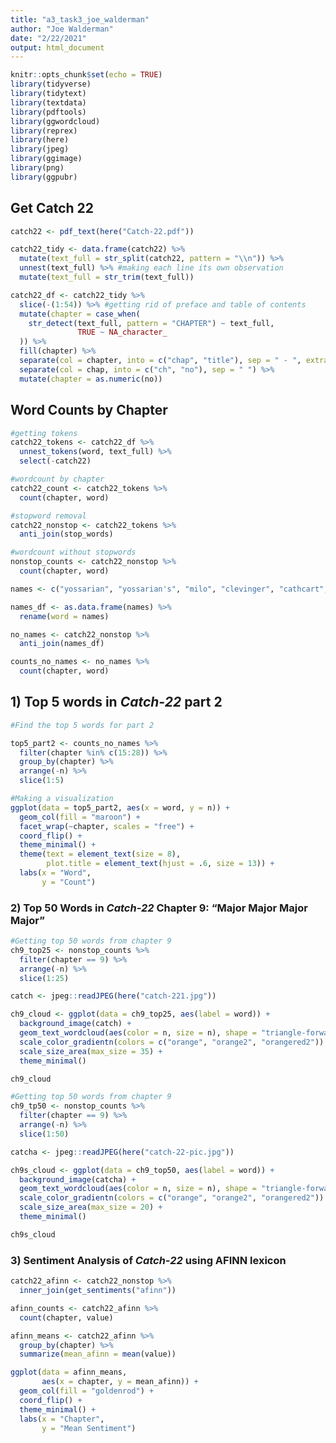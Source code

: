 ```yaml
---
title: "a3_task3_joe_walderman"
author: "Joe Walderman"
date: "2/22/2021"
output: html_document
---
```


```r
knitr::opts_chunk$set(echo = TRUE)
library(tidyverse)
library(tidytext)
library(textdata)
library(pdftools)
library(ggwordcloud)
library(reprex)
library(here)
library(jpeg)
library(ggimage)
library(png)
library(ggpubr)
```

## Get Catch 22

```r
catch22 <- pdf_text(here("Catch-22.pdf"))
```

```r
catch22_tidy <- data.frame(catch22) %>% 
  mutate(text_full = str_split(catch22, pattern = "\\n")) %>% 
  unnest(text_full) %>% #making each line its own observation
  mutate(text_full = str_trim(text_full))

catch22_df <- catch22_tidy %>% 
  slice(-(1:54)) %>% #getting rid of preface and table of contents
  mutate(chapter = case_when(
    str_detect(text_full, pattern = "CHAPTER") ~ text_full,
               TRUE ~ NA_character_
  )) %>% 
  fill(chapter) %>% 
  separate(col = chapter, into = c("chap", "title"), sep = " - ", extra = "merge") %>% 
  separate(col = chap, into = c("ch", "no"), sep = " ") %>% 
  mutate(chapter = as.numeric(no))
```

## Word Counts by Chapter

```r
#getting tokens
catch22_tokens <- catch22_df %>% 
  unnest_tokens(word, text_full) %>% 
  select(-catch22)

#wordcount by chapter
catch22_count <- catch22_tokens %>% 
  count(chapter, word)

#stopword removal
catch22_nonstop <- catch22_tokens %>% 
  anti_join(stop_words)

#wordcount without stopwords
nonstop_counts <- catch22_nonstop %>% 
  count(chapter, word)
```

```r
names <- c("yossarian", "yossarian's", "milo", "clevinger", "cathcart", "lieutenant", "captain", "colonel", "daneeka", "joe", "havermeyer", "cargill", "aarfy", "dreedle", "whitcomb", "danby", "scheisskopf", "nately", "orr", "peckem", "dunbar", "dreedle", "havermeyer", "mcwatt", "scheisskopf's", "corporal", "milo's", "korn", "korn's", "ferredge", "cramer", "cramer's", "ewing", "ewing's", "duckett", "pazzo", "snowden", "giuseppe", "sanderson", "moodus", "irving's", "dobbs", "sergeant", "coverley", "cathcart's", "aarfy's", "oran", "sampson", "fortiori", "wes", "danby's", "dreedle's", "whitcomb's", "colonel's", "appleby", "major", "lieutenant's", "nately's", "chaplain", "chaplain's", "washington", "metcalf", "metcalf's", "halfoat", "halfoat's")

names_df <- as.data.frame(names) %>% 
  rename(word = names)

no_names <- catch22_nonstop %>% 
  anti_join(names_df)

counts_no_names <- no_names %>% 
  count(chapter, word)
```

## 1) Top 5 words in *Catch-22* part 2

```r
#Find the top 5 words for part 2

top5_part2 <- counts_no_names %>% 
  filter(chapter %in% c(15:28)) %>% 
  group_by(chapter) %>% 
  arrange(-n) %>% 
  slice(1:5)

#Making a visualization
ggplot(data = top5_part2, aes(x = word, y = n)) +
  geom_col(fill = "maroon") +
  facet_wrap(~chapter, scales = "free") +
  coord_flip() +
  theme_minimal() +
  theme(text = element_text(size = 8),
        plot.title = element_text(hjust = .6, size = 13)) +
  labs(x = "Word",
       y = "Count")
```

### 2) Top 50 Words in *Catch-22* Chapter 9: "Major Major Major Major"

```r
#Getting top 50 words from chapter 9
ch9_top25 <- nonstop_counts %>% 
  filter(chapter == 9) %>% 
  arrange(-n) %>% 
  slice(1:25)

catch <- jpeg::readJPEG(here("catch-221.jpg"))

ch9_cloud <- ggplot(data = ch9_top25, aes(label = word)) +
  background_image(catch) +
  geom_text_wordcloud(aes(color = n, size = n), shape = "triangle-forward") +
  scale_color_gradientn(colors = c("orange", "orange2", "orangered2"))  +
  scale_size_area(max_size = 35) +
  theme_minimal()

ch9_cloud
```

```r
#Getting top 50 words from chapter 9
ch9_tp50 <- nonstop_counts %>% 
  filter(chapter == 9) %>% 
  arrange(-n) %>% 
  slice(1:50)

catcha <- jpeg::readJPEG(here("catch-22-pic.jpg"))

ch9s_cloud <- ggplot(data = ch9_top50, aes(label = word)) +
  background_image(catcha) +
  geom_text_wordcloud(aes(color = n, size = n), shape = "triangle-forward") +
  scale_color_gradientn(colors = c("orange", "orange2", "orangered2"))  +
  scale_size_area(max_size = 20) +
  theme_minimal()

ch9s_cloud
```

### 3) Sentiment Analysis of *Catch-22* using AFINN lexicon

```r
catch22_afinn <- catch22_nonstop %>% 
  inner_join(get_sentiments("afinn"))

afinn_counts <- catch22_afinn %>% 
  count(chapter, value)

afinn_means <- catch22_afinn %>% 
  group_by(chapter) %>% 
  summarize(mean_afinn = mean(value))

ggplot(data = afinn_means,
       aes(x = chapter, y = mean_afinn)) +
  geom_col(fill = "goldenrod") +
  coord_flip() +
  theme_minimal() +
  labs(x = "Chapter",
       y = "Mean Sentiment")
```


